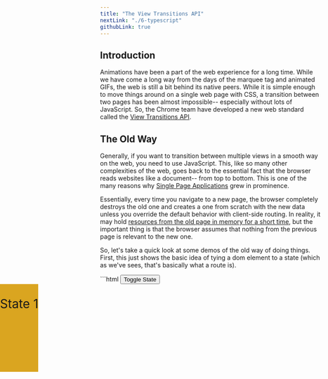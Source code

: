 ```yaml
---
title: "The View Transitions API"
nextLink: "./6-typescript"
githubLink: true
---
```



## Introduction

Animations have been a part of the web experience for a long time. While we have come a long way from the days of the marquee tag and animated GIFs, the web is still a bit behind its native peers. While it is simple enough to move things around on a single web page with CSS, a transition between two pages has been almost impossible-- especially without lots of JavaScript. So, the Chrome team have developed a new web standard called the [View Transitions API](https://drafts.csswg.org/css-view-transitions-1/).

## The Old Way

Generally, if you want to transition between multiple views in a smooth way on the web, you need to use JavaScript. This, like so many other complexities of the web, goes back to the essential fact that the browser reads websites like a document-- from top to bottom. This is one of the many reasons why [Single Page Applications](/articles/client-side-routing/2-a-brief-history-of-client-side-routing) grew in prominence.

Essentially, every time you navigate to a new page, the browser completely destroys the old one and creates a one from scratch with the new data unless you override the default behavior with client-side routing. In reality, it may hold [resources from the old page in memory for a short time](https://pressidium.com/blog/browser-cache-work/), but the important thing is that the browser assumes that nothing from the previous page is relevant to the new one.

So, let's take a quick look at some demos of the old way of doing things. First, this just shows the basic idea of tying a dom element to a state (which as we've sees, that's basically what a route is). 

<Demo id="demo-1" slug="VwEeqgg">
<CodeBlock slot="code">
```html
<!DOCTYPE html>
<html lang="en">
  <head>
    <meta charset="UTF-8" />
    <meta name="viewport" content="width=device-width, initial-scale=1.0" />
    <title>Animating an Element</title>
    <style>
      .box {
        position: absolute;
        left: 0;
        transition: left 2s ease-in-out, font-size 1s ease-in-out,
          border-radius 2s ease-in-out, background-color 1s ease-in-out;
        height: 200px;
        width: fit-content;
        font-size: 2em;
        background-color: goldenrod;
      }
      .box.state-2 {
        background-color: red;
        left: calc(100% - 100px);
        font-size: 3em;
        border-radius: 3em;
        transition: left 2s ease-in-out font-size 1s ease-in-out,
          border-radius 2s ease-in-out, background-color 1s ease-in-out;
      }
    </style>
  </head>
  <body>
    <button id="toggle-btn">Toggle State</button>
    <div id="box" class="box">
      <p id="text">State 1</p>
    </div>
    <script>
      const button = document.getElementById("toggle-btn")

      button.addEventListener("click", function () {
        const box = document.getElementById("box")
        const text = document.getElementById("text")
        if (box.classList.contains("state-2")) {
          box.classList.remove("state-2")
          text.innerHTML = "State 1"
        } else {
          box.classList.add("state-2")
          text.innerHTML = "WHO COULD HAVE EXPECTED ALL THIS TEXT, THIS WILL BE A PROBLEM"
        }
      })
    </script>
  </body>
</html>
```

</CodeBlock>
<IFrame src={demoURL + "1"} slot="demo" small />
</Demo>

One problem is that, unless you know ahead of time exactly how much space you need for the new page, getting the size and shape of the new element right can be a problem. Also, even though we put down multiple CSS classes to personalize the transition, things that we change programmatically (like the text) will not animate. There are a few ways to overcome this. Let's look at another example.